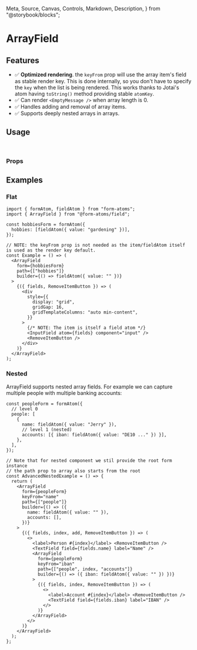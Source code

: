   Meta,
  Source,
  Canvas,
  Controls,
  Markdown,
  Description,
} from "@storybook/blocks";

<Meta title="ArrayField" />

# ArrayField

<Description of={ArrayFieldStories.Primary} />

<Canvas sourceState="none" of={ArrayFieldStories.Primary} />

## Features

- ✅ **Optimized rendering**. the `keyFrom` prop will use the array item's field as stable render key. This is done internally, so you don't have to specify the `key` when the list is being rendered.
  This works thanks to Jotai's atom having `toString()` method providing stable `atomKey`.
- ✅ Can render `<EmptyMessage />` when array length is 0.
- ✅ Handles adding and removal of array items.
- ✅ Supports deeply nested arrays in arrays.

## Usage

```ts
import { ArrayField } from "@form-atoms/field";
```

### Props

<Controls of={ArrayFieldStories.Primary} sort="requiredFirst" />

## Examples

### Flat

<Description of={ArrayFieldStories.Flat} />

<Canvas sourceState="none" of={ArrayFieldStories.Flat} />

```tsx
import { formAtom, fieldAtom } from "form-atoms";
import { ArrayField } from "@form-atoms/field";

const hobbiesForm = formAtom({
  hobbies: [fieldAtom({ value: "gardening" })],
});

// NOTE: the keyFrom prop is not needed as the item/fieldAtom itself is used as the render key default.
const Example = () => (
  <ArrayField
    form={hobbiesForm}
    path={["hobbies"]}
    builder={() => fieldAtom({ value: "" })}
  >
    {({ fields, RemoveItemButton }) => (
      <div
        style={{
          display: "grid",
          gridGap: 16,
          gridTemplateColumns: "auto min-content",
        }}
      >
        {/* NOTE: The item is itself a field atom */}
        <InputField atom={fields} component="input" />
        <RemoveItemButton />
      </div>
    )}
  </ArrayField>
);
```

### Nested

ArrayField supports nested array fields.
For example we can capture multiple people with multiple banking accounts:

<Canvas sourceState="none" of={ArrayFieldStories.Nested} />

```tsx
const peopleForm = formAtom({
  // level 0
  people: [
    {
      name: fieldAtom({ value: "Jerry" }),
      // level 1 (nested)
      accounts: [{ iban: fieldAtom({ value: "DE10 ..." }) }],
    },
  ],
});

// Note that for nested component we stil provide the root form instance
// the path prop to array also starts from the root
const AdvancedNestedExample = () => {
  return (
    <ArrayField
      form={peopleForm}
      keyFrom="name"
      path={["people"]}
      builder={() => ({
        name: fieldAtom({ value: "" }),
        accounts: [],
      })}
    >
      {({ fields, index, add, RemoveItemButton }) => (
        <>
          <label>Person #{index}</label> <RemoveItemButton />
          <TextField field={fields.name} label="Name" />
          <ArrayField
            form={peopleForm}
            keyFrom="iban"
            path={["people", index, "accounts"]}
            builder={() => ({ iban: fieldAtom({ value: "" }) })}
          >
            {({ fields, index, RemoveItemButton }) => (
              <>
                <label>Account #{index}</label> <RemoveItemButton />
                <TextField field={fields.iban} label="IBAN" />
              </>
            )}
          </ArrayField>
        </>
      )}
    </ArrayField>
  );
};
```
